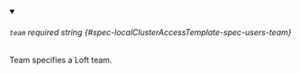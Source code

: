 
<details className="config-field" data-expandable="false" open>
<summary>

###### `team` <span className="config-field-required" data-required="false">required</span> <span className="config-field-type">string</span> <span className="config-field-default"></span> <span className="config-field-enum"></span> {#spec-localClusterAccessTemplate-spec-users-team}

Team specifies a Loft team.

</summary>



</details>
